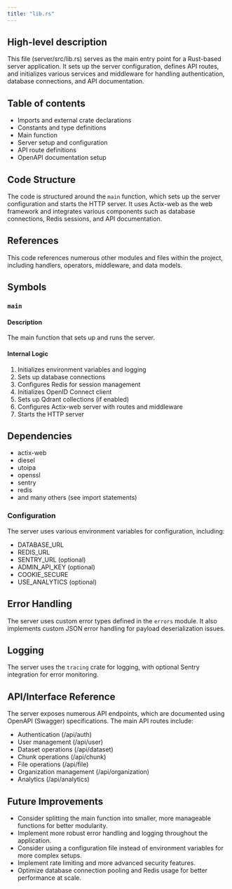 ```yaml
---
title: "lib.rs"
---
```


## High-level description
This file (server/src/lib.rs) serves as the main entry point for a Rust-based server application. It sets up the server configuration, defines API routes, and initializes various services and middleware for handling authentication, database connections, and API documentation.

## Table of contents
- Imports and external crate declarations
- Constants and type definitions
- Main function
- Server setup and configuration
- API route definitions
- OpenAPI documentation setup

## Code Structure
The code is structured around the `main` function, which sets up the server configuration and starts the HTTP server. It uses Actix-web as the web framework and integrates various components such as database connections, Redis sessions, and API documentation.

## References
This code references numerous other modules and files within the project, including handlers, operators, middleware, and data models.

## Symbols

### `main`
#### Description
The main function that sets up and runs the server.

#### Internal Logic
1. Initializes environment variables and logging
2. Sets up database connections
3. Configures Redis for session management
4. Initializes OpenID Connect client
5. Sets up Qdrant collections (if enabled)
6. Configures Actix-web server with routes and middleware
7. Starts the HTTP server

## Dependencies
- actix-web
- diesel
- utoipa
- openssl
- sentry
- redis
- and many others (see import statements)

### Configuration
The server uses various environment variables for configuration, including:
- DATABASE_URL
- REDIS_URL
- SENTRY_URL (optional)
- ADMIN_API_KEY (optional)
- COOKIE_SECURE
- USE_ANALYTICS (optional)

## Error Handling
The server uses custom error types defined in the `errors` module. It also implements custom JSON error handling for payload deserialization issues.

## Logging
The server uses the `tracing` crate for logging, with optional Sentry integration for error monitoring.

## API/Interface Reference
The server exposes numerous API endpoints, which are documented using OpenAPI (Swagger) specifications. The main API routes include:
- Authentication (/api/auth)
- User management (/api/user)
- Dataset operations (/api/dataset)
- Chunk operations (/api/chunk)
- File operations (/api/file)
- Organization management (/api/organization)
- Analytics (/api/analytics)

## Future Improvements
- Consider splitting the main function into smaller, more manageable functions for better modularity.
- Implement more robust error handling and logging throughout the application.
- Consider using a configuration file instead of environment variables for more complex setups.
- Implement rate limiting and more advanced security features.
- Optimize database connection pooling and Redis usage for better performance at scale.